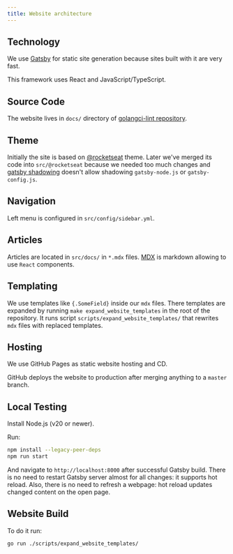 ```yaml
---
title: Website architecture
---
```


## Technology

We use [Gatsby](https://www.gatsbyjs.org/) for static site generation because sites built with it are very fast.

This framework uses React and JavaScript/TypeScript.

## Source Code

The website lives in `docs/` directory of [golangci-lint repository](https://github.com/golangci/golangci-lint).

## Theme

Initially the site is based on [@rocketseat](https://github.com/jpedroschmitz/rocketdocs) theme.
Later we've merged its code into `src/@rocketseat` because we needed too much changes
and [gatsby shadowing](https://www.gatsbyjs.org/docs/themes/shadowing/) doesn't allow shadowing `gatsby-node.js` or `gatsby-config.js`.

## Navigation

Left menu is configured in `src/config/sidebar.yml`.

## Articles

Articles are located in `src/docs/` in `*.mdx` files. [MDX](https://mdxjs.com/getting-started/gatsby) is markdown
allowing to use `React` components.

## Templating

We use templates like `{.SomeField}` inside our `mdx` files.
There templates are expanded by running `make expand_website_templates` in the root of the repository.
It runs script `scripts/expand_website_templates/` that rewrites `mdx` files with replaced templates.

## Hosting

We use GitHub Pages as static website hosting and CD.

GitHub deploys the website to production after merging anything to a `master` branch.

## Local Testing

Install Node.js (v20 or newer).

Run:

```sh
npm install --legacy-peer-deps
npm run start
```

And navigate to `http://localhost:8000` after successful Gatsby build.
There is no need to restart Gatsby server almost for all changes: it supports hot reload.
Also, there is no need to refresh a webpage: hot reload updates changed content on the open page.

## Website Build

To do it run:

```sh
go run ./scripts/expand_website_templates/
```
